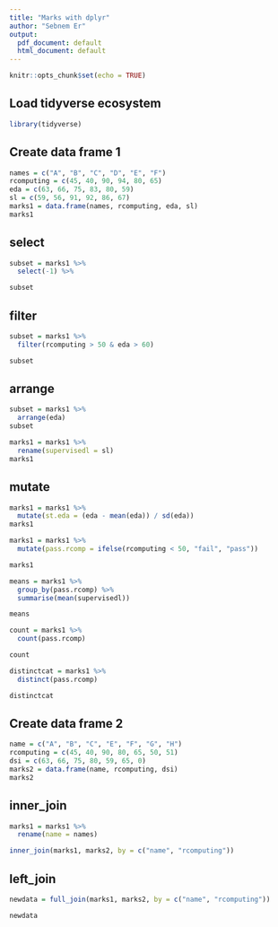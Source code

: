 ---
title: "Marks with dplyr"
author: "Sebnem Er"
output:
  pdf_document: default
  html_document: default
---

```{r setup, include=FALSE}
knitr::opts_chunk$set(echo = TRUE)
```

## Load tidyverse ecosystem

```{r}
library(tidyverse)
```

## Create data frame 1

```{r}
names = c("A", "B", "C", "D", "E", "F")
rcomputing = c(45, 40, 90, 94, 80, 65)
eda = c(63, 66, 75, 83, 80, 59)
sl = c(59, 56, 91, 92, 86, 67)
marks1 = data.frame(names, rcomputing, eda, sl)
marks1
```


## select

```{r}
subset = marks1 %>%
  select(-1) %>%

subset
```

## filter

```{r}
subset = marks1 %>%
  filter(rcomputing > 50 & eda > 60)

subset
```

## arrange

```{r}
subset = marks1 %>%
  arrange(eda)
subset
```


```{r}
marks1 = marks1 %>%
  rename(supervisedl = sl)
marks1
```


## mutate

```{r}
marks1 = marks1 %>%
  mutate(st.eda = (eda - mean(eda)) / sd(eda))
marks1
```

```{r}
marks1 = marks1 %>%
  mutate(pass.rcomp = ifelse(rcomputing < 50, "fail", "pass"))

marks1
```

```{r}
means = marks1 %>%
  group_by(pass.rcomp) %>%
  summarise(mean(supervisedl))

means
```

```{r}
count = marks1 %>%
  count(pass.rcomp)

count
```

```{r}
distinctcat = marks1 %>%
  distinct(pass.rcomp)

distinctcat
```

## Create data frame 2

```{r}
name = c("A", "B", "C", "E", "F", "G", "H")
rcomputing = c(45, 40, 90, 80, 65, 50, 51)
dsi = c(63, 66, 75, 80, 59, 65, 0)
marks2 = data.frame(name, rcomputing, dsi)
marks2
```

## inner_join

```{r}
marks1 = marks1 %>%
  rename(name = names)

inner_join(marks1, marks2, by = c("name", "rcomputing"))

```

## left_join

```{r}
newdata = full_join(marks1, marks2, by = c("name", "rcomputing"))

newdata
```
